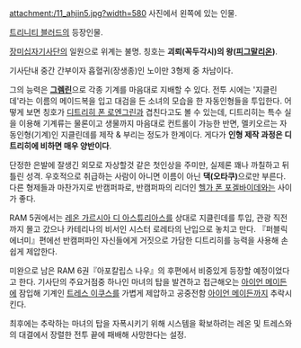 attachment:/11_ahjin5.jpg?width=580
사진에서 왼쪽에 있는 인물.

[[트리니티 블러드]]의 등장인물. 

[[장미십자기사단]]의 일원으로 위계는 불명. 칭호는 '''괴뢰(꼭두각시)의 왕([[피그말리온]])'''. 

기사단내 중간 간부이자 흡혈귀(장생종)인 노이만 3형제 중 차남이다.

그의 능력은 '''[[그렘린]]'''으로 각종 기계를 마음대로 지배할 수 있다. 전투 시에는 '지클린데'라는 이름의 메이드복을 입고 대검을 든 소녀의 모습을 한 자동인형들을 투입한다. 어떻게 보면 칭호가 [[디트리히 폰 로엔그린]]과 겹친다고도 볼 수 있는데, 디트리히는 특수 실을 이용해 기계류는 물론이고 생물까지 마음대로 컨트롤이 가능한 반면, 멜키오르는 자동인형(기계)인 지클린데를 제작 & 부리는 정도가 한계이다. 게다가 '''인형 제작 과정은 디트리히에 비하면 매우 양반이다'''. 

단정한 은발에 잘생긴 외모로 자상할것 같은 첫인상을 주미만, 실제론 꽤나 까칠하고 뒤틀린 성격. 우호적으로 취급하는 사람이 아니면 이름이 아닌 '''댁(오타쿠)'''으로만 부른다. 다른 형제들과 마찬가지로 반캠퍼파로, 반캠퍼파의 리더인 [[헬가 폰 포겔바이데]]와는 사이가 좋다.

RAM 5권에서는 [[레온 가르시아 디 아스튜리아스]]를 상대로 지클린데를 투입, 관광 직전까지 몰고 갔으나 카테리나의 비서인 시스터 로레타의 난입으로 놓치고 만다. 『퍼블릭 에너미』편에선 반캠퍼파인 자신들에게 거짓으로 가담한 디트리히를 능력을 사용해 손쉽게 제압한다.

미완으로 남은 RAM 6권『아포칼립스 나우』의 후편에서 비중있게 등장할 예정이었다고 한다. 기사단의 주요거점중 하나인 마녀의 탑을 발견하고 접근해오는 [[아이언 메이든]]에 잠입해 기계인 [[트레스 이쿠스]]를 가볍게 제압하고 공중전함 [[아이언 메이든]]까지 추락시킨다.

최후에는 추락하는 마녀의 탑을 자폭시키기 위해 시스템을 확보하려는 레온 및 트레스와의 대결에서 장렬한 전투 끝에 패배해 사망한다는 설정.

